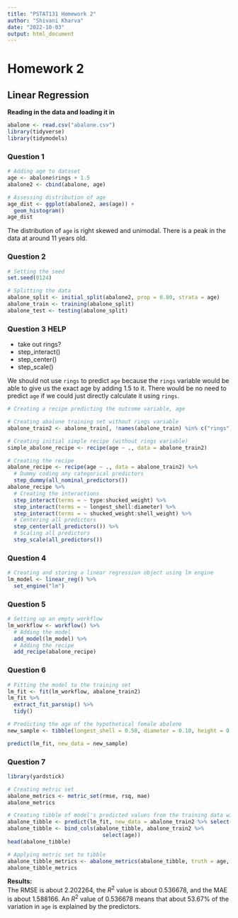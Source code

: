 ```yaml
---
title: "PSTAT131 Homework 2"
author: "Shivani Kharva"
date: "2022-10-03"
output: html_document
---
```


# Homework 2  

## Linear Regression  

**Reading in the data and loading it in**   
```r
abalone <- read.csv("abalone.csv")
library(tidyverse)
library(tidymodels)
```

### Question 1  

```r
# Adding age to dataset
age <- abalone$rings + 1.5
abalone2 <- cbind(abalone, age)

# Assessing distribution of age
age_dist <- ggplot(abalone2, aes(age)) +
  geom_histogram()
age_dist
```

The distribution of `age` is right skewed and unimodal. There is a peak in the data at around 11 years old.  

### Question 2  

```r
# Setting the seed
set.seed(0124)  

# Splitting the data
abalone_split <- initial_split(abalone2, prop = 0.80, strata = age)
abalone_train <- training(abalone_split)
abalone_test <- testing(abalone_split)
```

### Question 3  HELP
- take out rings?
- step_interact()
- step_center()
- step_scale()

We should not use `rings` to predict `age` because the `rings` variable would be able to give us the exact age by adding 1.5 to it. There would be no need to predict `age` if we could just directly calculate it using `rings`.  

```r
# Creating a recipe predicting the outcome variable, age

# Creating abalone training set without rings variable
abalone_train2 <- abalone_train[, !names(abalone_train) %in% c("rings")]

# Creating initial simple recipe (without rings variable)
simple_abalone_recipe <- recipe(age ~ ., data = abalone_train2)

# Creating the recipe
abalone_recipe <- recipe(age ~ ., data = abalone_train2) %>%
  # Dummy coding any categorical predictors
  step_dummy(all_nominal_predictors())
abalone_recipe %>%
  # Creating the interactions
  step_interact(terms = ~ type:shucked_weight) %>%
  step_interact(terms = ~ longest_shell:diameter) %>%
  step_interact(terms = ~ shucked_weight:shell_weight) %>%
  # Centering all predictors
  step_center(all_predictors()) %>%
  # Scaling all predictors
  step_scale(all_predictors())
```

### Question 4  

```r
# Creating and storing a linear regression object using lm engine
lm_model <- linear_reg() %>%
  set_engine("lm")
```

### Question 5  

```r
# Setting up an empty workflow
lm_workflow <- workflow() %>%
  # Adding the model
  add_model(lm_model) %>%
  # Adding the recipe
  add_recipe(abalone_recipe)
```

### Question 6   

```r
# Fitting the model to the training set
lm_fit <- fit(lm_workflow, abalone_train2)
lm_fit %>%
  extract_fit_parsnip() %>%
  tidy()
```

```r
# Predicting the age of the hypothetical female abalone 
new_sample <- tibble(longest_shell = 0.50, diameter = 0.10, height = 0.30, whole_weight = 4, shucked_weight = 1, viscera_weight = 2, shell_weight = 1, type='F')

predict(lm_fit, new_data = new_sample)
```

### Question 7   

```r
library(yardstick)

# Creating metric set
abalone_metrics <- metric_set(rmse, rsq, mae)
abalone_metrics

# Creating tibble of model's predicted values from the training data with actual observed ages
abalone_tibble <- predict(lm_fit, new_data = abalone_train2 %>% select(-age))
abalone_tibble <- bind_cols(abalone_tibble, abalone_train2 %>% 
                              select(age))
head(abalone_tibble)

# Applying metric set to tibble
abalone_tibble_metrics <- abalone_metrics(abalone_tibble, truth = age, estimate = .pred)
abalone_tibble_metrics
```

**Results:**  
The RMSE is about 2.202264, the $R^2$ value is about 0.536678, and the MAE is about 1.588166. An $R^2$ value of 0.536678 means that about 53.67% of the variation in `age` is explained by the predictors.  







